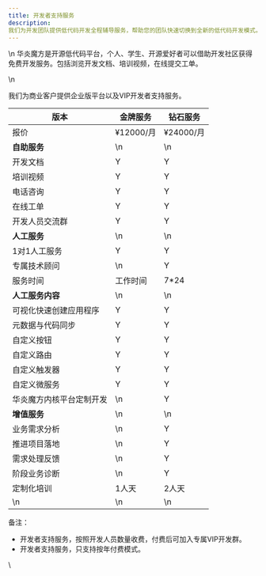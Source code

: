 ```yaml
---
title: 开发者支持服务
description: 
我们为开发团队提供低代码开发全程辅导服务，帮助您的团队快速切换到全新的低代码开发模式。
---
```


 \n 华炎魔方是开源低代码平台，个人、学生、开源爱好者可以借助开发社区获得免费开发服务。包括浏览开发文档、培训视频，在线提交工单。

 \n 

我们为商业客户提供企业版平台以及VIP开发者支持服务。

| 版本 | 金牌服务 | 钻石服务 |
|----|----|----|
| 报价 | ¥12000/月 | ¥24000/月 |
| **自助服务** |  \n  |  \n  |
| 开发文档 | Y | Y |
| 培训视频 | Y | Y |
| 电话咨询 | Y | Y |
| 在线工单 | Y | Y |
| 开发人员交流群 | Y | Y |
| **人工服务** |  \n  |  \n  |
| 1对1人工服务 | Y | Y |
| 专属技术顾问 |  \n  | Y |
| 服务时间 | 工作时间 | 7\*24 |
| **人工服务内容** |  \n  |  \n  |
| 可视化快速创建应用程序 | Y | Y |
| 元数据与代码同步 | Y | Y |
| 自定义按钮 | Y | Y |
| 自定义路由 | Y | Y |
| 自定义触发器 | Y | Y |
| 自定义微服务 | Y | Y |
| 华炎魔方内核平台定制开发 |  \n  | Y |
| **增值服务** |  \n  |  \n  |
| 业务需求分析 |  \n  | Y |
| 推进项目落地 |  \n  | Y |
| 需求处理反馈 |  \n  | Y |
| 阶段业务诊断 |  \n  | Y |
| 定制化培训 | 1人天 | 2人天 |
|  \n  |  \n  |  \n  |

备注：

* 开发者支持服务，按照开发人员数量收费，付费后可加入专属VIP开发群。
* 开发者支持服务，只支持按年付费模式。

\
